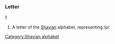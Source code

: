===Letter===
'''𐑐'''

#A letter of the [[Shavian]] alphabet, representing /p/.
[[Category:Shavian alphabet]]